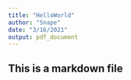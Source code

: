 ```yaml
---
title: "HelloWorld"
author: "Snape"
date: "3/16/2021"
output: pdf_document
---
```


## This is a markdown file